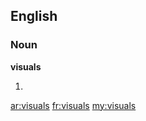 ==English==

===Noun===
'''visuals'''

# {{plural of|[[visual#Noun|visual]]}} {{qualifier|noun}}

[[ar:visuals]]
[[fr:visuals]]
[[my:visuals]]